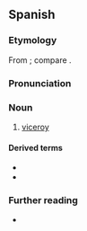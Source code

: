 {{also|Virrey}}

==Spanish==

===Etymology===
From {{m|es|rey||king}}; compare {{cog|fr|vice-roi}}.

===Pronunciation===
{{es-pr|+<audio:LL-Q1321 (spa)-AdrianAbdulBaha-virrey.wav;Audio (Colombia)>}}

===Noun===
{{es-noun|m|f=virreina}}

# [[viceroy]]

====Derived terms====
* {{l|es|virreinato}}
* {{l|es|virreinal}}

===Further reading===
* {{R:es:DRAE}}

{{C|es|Heads of state}}
